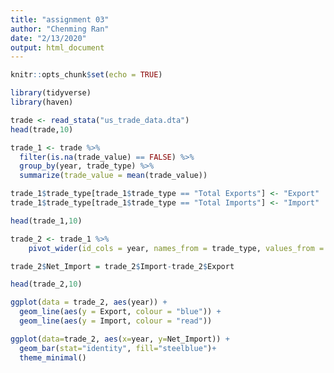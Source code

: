 ```yaml
---
title: "assignment 03"
author: "Chenming Ran"
date: "2/13/2020"
output: html_document
---
```


```r
knitr::opts_chunk$set(echo = TRUE)
```

```r
library(tidyverse)
library(haven)
```
```r
trade <- read_stata("us_trade_data.dta")
head(trade,10)
```
```r
trade_1 <- trade %>%
  filter(is.na(trade_value) == FALSE) %>% 
  group_by(year, trade_type) %>%
  summarize(trade_value = mean(trade_value))

trade_1$trade_type[trade_1$trade_type == "Total Exports"] <- "Export" 
trade_1$trade_type[trade_1$trade_type == "Total Imports"] <- "Import" 

head(trade_1,10)
```
```r
trade_2 <- trade_1 %>%
    pivot_wider(id_cols = year, names_from = trade_type, values_from = trade_value) 

trade_2$Net_Import = trade_2$Import-trade_2$Export

head(trade_2,10)
```

```r
ggplot(data = trade_2, aes(year)) + 
  geom_line(aes(y = Export, colour = "blue")) + 
  geom_line(aes(y = Import, colour = "read"))
```

```r
ggplot(data=trade_2, aes(x=year, y=Net_Import)) +
  geom_bar(stat="identity", fill="steelblue")+
  theme_minimal()
```